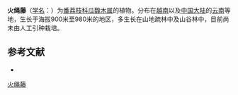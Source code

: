{{Speciesbox
| name = 火绳藤
| status = 
| status_system = 
| image =
| genus = Fissistigma
| species = poilanei
| authority = (Ast) [[蒋英_(植物学家)|Tsiang]] et P. T. Li
}}

'''火绳藤'''（[[学名|学名]]：{{lang|la|''Fissistigma poilanei''}}）为[[番荔枝科|番荔枝科]][[瓜馥木属|瓜馥木属]]的植物。分布在[[越南|越南]]以及[[中国大陆|中国大陆]]的[[云南|云南]]等地，生长于海拔900米至980米的地区，多生长在山地疏林中及山谷林中，目前尚未由人工引种栽培。

== 参考文献 ==
<div class="references-small">
* {{cite web| url =http://www.bioinfo.cn/db05/KmzwSpecies.php?action=view&id=535| title =火绳藤| work =《中国高等植物数据库全库》| publisher =中国科学院微生物研究所| author =昆明植物研究所| accessdate =2009-02-21| deadurl =yes| archiveurl =https://web.archive.org/web/20160305051322/http://www.bioinfo.cn/db05/KmzwSpecies.php?action=view&id=535| archivedate =2016-03-05}}
</div>
{{Taxonbar|from=Q15225060}}

[[Category:瓜馥木属|火绳藤]]


{{植物小作品}}